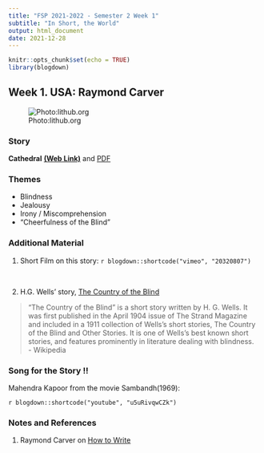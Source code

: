 ```yaml
---
title: "FSP 2021-2022 - Semester 2 Week 1"
subtitle: "In Short, the World"
output: html_document
date: 2021-12-28
---
```


```r
knitr::opts_chunk$set(echo = TRUE)
library(blogdown)
```

## Week 1. USA: Raymond Carver

![Photo:lithub.org](https://www.startpage.com/av/proxy-image?piurl=https%3A%2F%2Fencrypted-tbn0.gstatic.com%2Fimages%3Fq%3Dtbn%3AANd9GcQPtXNdSqZgP1yqGajjaPYEZoQW0K6NPDfiXZga-nlawmIXuhzd%26s&sp=1641691268Tf3d68c0ef85d74c2aa43117d82de7d876e6107a0957db9404157605116b806d6)

### Story
**Cathedral** [**(Web Link)**](http://www.giuliotortello.it/ebook/cathedral.pdf) and [PDF](cathedral.pdf)

### Themes
  - Blindness
  - Jealousy
  - Irony / Miscomprehension
  - "Cheerfulness of the Blind"
  
### Additional Material

1. Short Film on this story:
`r blogdown::shortcode("vimeo", "20320807")`  

<br>

2. H.G. Wells' story, <u>[The Country of the Blind](HGWells - The Country of the Blind.docx)</u>

> "The Country of the Blind" is a short story written by H. G. Wells. It was first published in the April 1904 issue of The Strand Magazine and included in a 1911 collection of Wells's short stories, The Country of the Blind and Other Stories. It is one of Wells's best known short stories, and features prominently in literature dealing with blindness.  
- Wikipedia

 
### Song for the Story !!

Mahendra Kapoor from the movie Sambandh(1969):   

`r blogdown::shortcode("youtube", "u5uRivqwCZk")`


### Notes and References  

 1. Raymond Carver on <u>[How to Write](https://lithub.com/get-in-get-out-dont-linger-go-on-read-raymond-carvers-greatest-writing-advice/)</u>
 
 
